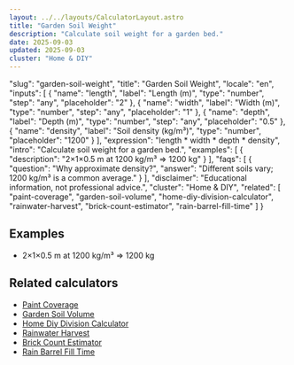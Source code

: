 ```yaml
---
layout: ../../layouts/CalculatorLayout.astro
title: "Garden Soil Weight"
description: "Calculate soil weight for a garden bed."
date: 2025-09-03
updated: 2025-09-03
cluster: "Home & DIY"
---
```


  "slug": "garden-soil-weight",
  "title": "Garden Soil Weight",
  "locale": "en",
  "inputs": [
    {
      "name": "length",
      "label": "Length (m)",
      "type": "number",
      "step": "any",
      "placeholder": "2"
    },
    {
      "name": "width",
      "label": "Width (m)",
      "type": "number",
      "step": "any",
      "placeholder": "1"
    },
    {
      "name": "depth",
      "label": "Depth (m)",
      "type": "number",
      "step": "any",
      "placeholder": "0.5"
    },
    {
      "name": "density",
      "label": "Soil density (kg/m³)",
      "type": "number",
      "placeholder": "1200"
    }
  ],
  "expression": "length * width * depth * density",
  "intro": "Calculate soil weight for a garden bed.",
  "examples": [
    {
      "description": "2×1×0.5 m at 1200 kg/m³ ⇒ 1200 kg"
    }
  ],
  "faqs": [
    {
      "question": "Why approximate density?",
      "answer": "Different soils vary; 1200 kg/m³ is a common average."
    }
  ],
  "disclaimer": "Educational information, not professional advice.",
  "cluster": "Home & DIY",
  "related": [
    "paint-coverage",
    "garden-soil-volume",
    "home-diy-division-calculator",
    "rainwater-harvest",
    "brick-count-estimator",
    "rain-barrel-fill-time"
  ]
}

<Calculator schema={schema} />

## Examples

- 2×1×0.5 m at 1200 kg/m³ ⇒ 1200 kg

## Related calculators

- [Paint Coverage](/calculators/paint-coverage/)
- [Garden Soil Volume](/calculators/garden-soil-volume/)
- [Home Diy Division Calculator](/calculators/home-diy-division-calculator/)
- [Rainwater Harvest](/calculators/rainwater-harvest/)
- [Brick Count Estimator](/calculators/brick-count-estimator/)
- [Rain Barrel Fill Time](/calculators/rain-barrel-fill-time/)

